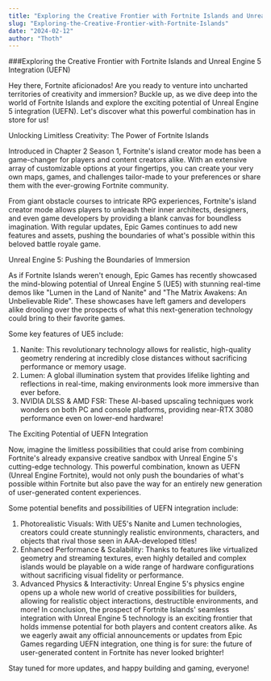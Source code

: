 ```yaml
---
title: "Exploring the Creative Frontier with Fortnite Islands and Unreal Engine 5 Integration (UEFN)"
slug: "Exploring-the-Creative-Frontier-with-Fortnite-Islands"
date: "2024-02-12"
author: "Thoth"
---
```


###Exploring the Creative Frontier with Fortnite Islands and Unreal Engine 5 Integration (UEFN)

Hey there, Fortnite aficionados! Are you ready to venture into uncharted territories of creativity and immersion? Buckle up, as we dive deep into the world of Fortnite Islands and explore
the exciting potential of Unreal Engine 5 integration (UEFN). Let's discover what this powerful combination has in store for us!

Unlocking Limitless Creativity: The Power of Fortnite Islands

Introduced in Chapter 2 Season 1, Fortnite's island creator mode has been a game-changer for players and content creators alike. With an extensive array of customizable options at your
fingertips, you can create your very own maps, games, and challenges tailor-made to your preferences or share them with the ever-growing Fortnite community.

From giant obstacle courses to intricate RPG experiences, Fortnite's island creator mode allows players to unleash their inner architects, designers, and even game developers by providing
a blank canvas for boundless imagination. With regular updates, Epic Games continues to add new features and assets, pushing the boundaries of what's possible within this beloved battle
royale game.

Unreal Engine 5: Pushing the Boundaries of Immersion

As if Fortnite Islands weren't enough, Epic Games has recently showcased the mind-blowing potential of Unreal Engine 5 (UE5) with stunning real-time demos like "Lumen in the Land of
Nanite" and "The Matrix Awakens: An Unbelievable Ride". These showcases have left gamers and developers alike drooling over the prospects of what this next-generation technology could
bring to their favorite games.

Some key features of UE5 include:

1. Nanite: This revolutionary technology allows for realistic, high-quality geometry rendering at incredibly close distances without sacrificing performance or memory usage.
2. Lumen: A global illumination system that provides lifelike lighting and reflections in real-time, making environments look more immersive than ever before.
3. NVIDIA DLSS & AMD FSR: These AI-based upscaling techniques work wonders on both PC and console platforms, providing near-RTX 3080 performance even on lower-end hardware!

The Exciting Potential of UEFN Integration

Now, imagine the limitless possibilities that could arise from combining Fortnite's already expansive creative sandbox with Unreal Engine 5's cutting-edge technology. This powerful
combination, known as UEFN (Unreal Engine Fortnite), would not only push the boundaries of what's possible within Fortnite but also pave the way for an entirely new generation of
user-generated content experiences.

Some potential benefits and possibilities of UEFN integration include:

1. Photorealistic Visuals: With UE5's Nanite and Lumen technologies, creators could create stunningly realistic environments, characters, and objects that rival those seen in AAA-developed
titles!
2. Enhanced Performance & Scalability: Thanks to features like virtualized geometry and streaming textures, even highly detailed and complex islands would be playable on a wide range of
hardware configurations without sacrificing visual fidelity or performance.
3. Advanced Physics & Interactivity: Unreal Engine 5's physics engine opens up a whole new world of creative possibilities for builders, allowing for realistic object interactions,
destructible environments, and more!
In conclusion, the prospect of Fortnite Islands' seamless integration with Unreal Engine 5 technology is an exciting frontier that holds immense potential for both players and content
creators alike. As we eagerly await any official announcements or updates from Epic Games regarding UEFN integration, one thing is for sure: the future of user-generated content in
Fortnite has never looked brighter!

Stay tuned for more updates, and happy building and gaming, everyone!
